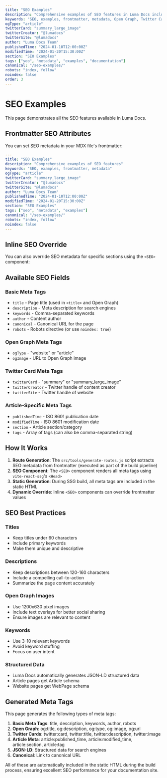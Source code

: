 ```yaml
---
title: "SEO Examples"
description: "Comprehensive examples of SEO features in Luma Docs including frontmatter metadata and inline SEO components"
keywords: "SEO, examples, frontmatter, metadata, Open Graph, Twitter Cards, JSON-LD"
ogType: "article"
twitterCard: "summary_large_image"
twitterCreator: "@lumadocs"
twitterSite: "@lumadocs"
author: "Luma Docs Team"
publishedTime: "2024-01-10T12:00:00Z"
modifiedTime: "2024-01-20T15:30:00Z"
section: "SEO Examples"
tags: ["seo", "metadata", "examples", "documentation"]
canonical: "/seo-examples/"
robots: "index, follow"
noindex: false
order: 3
---
```


# SEO Examples

This page demonstrates all the SEO features available in Luma Docs.

## Frontmatter SEO Attributes

You can set SEO metadata in your MDX file's frontmatter:

```yaml
---
title: "SEO Examples"
description: "Comprehensive examples of SEO features"
keywords: "SEO, examples, frontmatter, metadata"
ogType: "article"
twitterCard: "summary_large_image"
twitterCreator: "@lumadocs"
twitterSite: "@lumadocs"
author: "Luma Docs Team"
publishedTime: "2024-01-10T12:00:00Z"
modifiedTime: "2024-01-20T15:30:00Z"
section: "SEO Examples"
tags: ["seo", "metadata", "examples"]
canonical: "/seo-examples/"
robots: "index, follow"
noindex: false
---
```

## Inline SEO Override

You can also override SEO metadata for specific sections using the `<SEO>` component:

<SEO
  title="Special Section - SEO Examples"
  description="This section has custom SEO metadata that overrides the frontmatter"
  keywords="custom, override, section, special"
  ogType="article"
  twitterCard="summary"
/>

## Available SEO Fields

### Basic Meta Tags

- `title` - Page title (used in `<title>` and Open Graph)
- `description` - Meta description for search engines
- `keywords` - Comma-separated keywords
- `author` - Content author
- `canonical` - Canonical URL for the page
- `robots` - Robots directive (or use `noindex: true`)

### Open Graph Meta Tags

- `ogType` - "website" or "article"
- `ogImage` - URL to Open Graph image

### Twitter Card Meta Tags

- `twitterCard` - "summary" or "summary_large_image"
- `twitterCreator` - Twitter handle of content creator
- `twitterSite` - Twitter handle of website

### Article-Specific Meta Tags

- `publishedTime` - ISO 8601 publication date
- `modifiedTime` - ISO 8601 modification date
- `section` - Article section/category
- `tags` - Array of tags (can also be comma-separated string)

## How It Works

1. **Route Generation**: The `src/tools/generate-routes.js` script extracts SEO metadata from frontmatter (executed as part of the build pipeline)
2. **SEO Component**: The `<SEO>` component renders all meta tags using `vite-react-ssg`'s `<Head>`
3. **Static Generation**: During SSG build, all meta tags are included in the static HTML
4. **Dynamic Override**: Inline `<SEO>` components can override frontmatter values

## SEO Best Practices

### Titles

- Keep titles under 60 characters
- Include primary keywords
- Make them unique and descriptive

### Descriptions

- Keep descriptions between 120-160 characters
- Include a compelling call-to-action
- Summarize the page content accurately

### Open Graph Images

- Use 1200x630 pixel images
- Include text overlays for better social sharing
- Ensure images are relevant to content

### Keywords

- Use 3-10 relevant keywords
- Avoid keyword stuffing
- Focus on user intent

### Structured Data

- Luma Docs automatically generates JSON-LD structured data
- Article pages get Article schema
- Website pages get WebPage schema

## Generated Meta Tags

This page generates the following types of meta tags:

1. **Basic Meta Tags**: title, description, keywords, author, robots
2. **Open Graph**: og:title, og:description, og:type, og:image, og:url
3. **Twitter Cards**: twitter:card, twitter:title, twitter:description, twitter:image
4. **Article Meta**: article:published_time, article:modified_time, article:section, article:tag
5. **JSON-LD**: Structured data for search engines
6. **Canonical**: Link to canonical URL

All of these are automatically included in the static HTML during the build process, ensuring excellent SEO performance for your documentation site.
